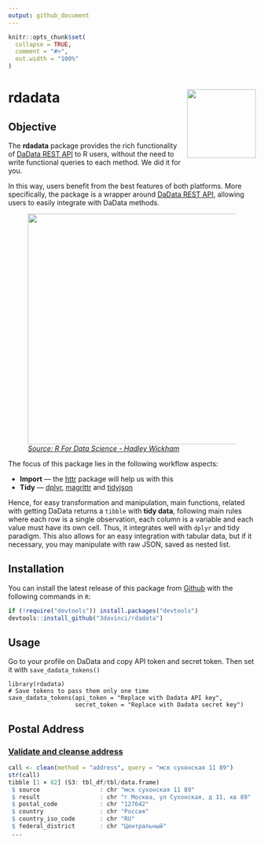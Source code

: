 ```yaml
---
output: github_document
---
```


<!-- README.md is generated from README.Rmd. Please edit that file -->

```r
knitr::opts_chunk$set(
  collapse = TRUE,
  comment = "#>",
  out.width = "100%"
)
```

# rdadata<img src="man/figures/logo.png" align="right" height=140/>

## Objective

The **rdadata** package provides the rich functionality of [DaData REST API](https://dadata.ru/api/) to R users, without the need to write functional queries to each method. We did it for you.

In this way, users benefit from the best features of both platforms. More specifically, the package is a wrapper around [DaData REST API](https://dadata.ru/api/), allowing users to easily integrate with DaData methods.

<figure>
  <img src="man/figures/wrangle.png" style="width:469px;height=184px">
  <figcaption><a href="https://r4ds.had.co.nz/"><i>Source: R For Data Science - Hadley Wickham</i></a></figcaption>
</figure>


The focus of this package lies in the following workflow aspects:

- __Import__ --- the [httr](https://cran.r-project.org/web/packages/httr/vignettes/quickstart.html) package will help us with this
- __Tidy__  --- [dplyr](https://dplyr.tidyverse.org/), [magrittr](https://cran.r-project.org/web/packages/magrittr/vignettes/magrittr.html) and [tidyjson](https://cran.r-project.org/web/packages/tidyjson/vignettes/introduction-to-tidyjson.html)

Hence, for easy transformation and manipulation, main functions, related with getting DaData returns a `tibble` with **tidy data**, following main rules where each row is a single observation, each column is a variable and each value must have its own cell. Thus, it integrates well with `dplyr` and tidy paradigm. This also allows for an easy integration with tabular data, but if it necessary, you may manipulate with raw JSON, saved as nested list.

## Installation

You can install the latest release of this package from [Github](https://github.com/3davinci/rdadata) with the following commands in `R`:

```r
if (!require("devtools")) install.packages("devtools")
devtools::install_github("3davinci/rdadata")
```

## Usage

Go to your profile on DaData and copy API token and secret token. Then set it with `save_dadata_tokens()`

```
library(rdadata)
# Save tokens to pass them only one time
save_dadata_tokens(api_token = "Replace with Dadata API key",
                   secret_token = "Replace with Dadata secret key")
```


## Postal Address

### [Validate and cleanse address](https://dadata.ru/api/clean/address/)

```r
call <- clean(method = "address", query = "мск сухонская 11 89")
str(call)
tibble [1 × 82] (S3: tbl_df/tbl/data.frame)
 $ source                 : chr "мск сухонская 11 89"
 $ result                 : chr "г Москва, ул Сухонская, д 11, кв 89"
 $ postal_code            : chr "127642"
 $ country                : chr "Россия"
 $ country_iso_code       : chr "RU"
 $ federal_district       : chr "Центральный"
 ...
```


